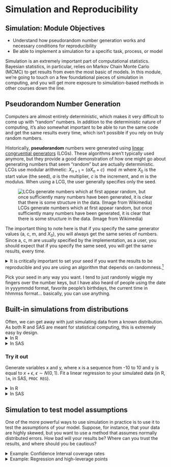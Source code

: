 # Simulation and Reproducibility {#simulation}

## Simulation: Module Objectives {-}

- Understand how pseudorandom number generation works and necessary conditions for reproducibility
- Be able to implement a simulation for a specific task, process, or model

Simulation is an extremely important part of computational statistics. Bayesian statistics, in particular, relies on Markov Chain Monte Carlo (MCMC) to get results from even the most basic of models. In this module, we're going to touch on a few foundational pieces of simulation in computing, and you will get more exposure to simulation-based methods in other courses down the line. 

## Pseudorandom Number Generation

Computers are almost entirely deterministic, which makes it very difficult to come up with "random" numbers. In addition to the deterministic nature of computing, it's also somewhat important to be able to run the same code and get the same results every time, which isn't possible if you rely on truly random numbers. 

Historically, **pseudorandom** numbers were generated using [linear congruential generators](https://en.wikipedia.org/wiki/Linear_congruential_generator) (LCGs). These algorithms aren't typically used anymore, but they provide a good demonstration of how one might go about generating numbers that seem "random" but are actually deterministic. LCGs use modular arithmetic: $X_{n+1} = (aX_n + c) \mod m$ where $X_0$ is the start value (the seed), $a$ is the multiplier, $c$ is the increment, and $m$ is the modulus. When using a LCG, the user generally specifies only the seed. 

![LCGs generate numbers which at first appear random, but once sufficiently many numbers have been generated, it is clear that there is some structure in the data. (Image from Wikimedia)](https://upload.wikimedia.org/wikipedia/commons/a/a3/Lcg_3d.gif)

The important thing to note here is that if you specify the same generator values (a, c, m, and $X_0$), you will always get the same series of numbers. Since a, c, m are usually specified by the implementation, as a user, you should expect that if you specify the same seed, you will get the same results, every time.

<details><summary>It is critically important to set your seed if you want the results to be reproducible and you are using an algorithm that depends on randomness.^[I once helped a friend fit a model for their masters thesis using Simulated Annealing (which relies on random seeds). We got brilliant results, but couldn't ever reproduce them, because I hadn't set the seed first and we never could figure out what the original seed was. Learn from my mistakes.]</summary> Once you set your seed, the remaining results will only be reproducible if you generate the same set of random numbers every time. 

```r
set.seed(342512)

# Get 10 numbers after the seed is set
sample(1:100, 10)

# Compute something else that depends on randomness
mean(rnorm(50))

# Get 10 more numbers
sample(1:100, 10)
```

Compare the results above to these results:

```r
set.seed(342512)

# Get 10 numbers after the seed is set
sample(1:100, 10)

# Compute something else that depends on randomness
mean(rnorm(30))

# Get 10 more numbers
sample(1:100, 10)
```

Notice how the results have changed? To make my documents more reproducible, I will sometimes set a new seed at the start of an important chunk, even if I've already set the seed earlier. This introduces certain "fixed points" where results won't change immediately after I've re-set the seed. This is particularly important when I'm generating bootstrap estimates, fitting models, or simulating data for graphics experiments.
</details>

Pick your seed in any way you want. I tend to just randomly wiggle my fingers over the number keys, but I have also heard of people using the date in yyyymmdd format, favorite people's birthdays, the current time in hhmmss format... basically, you can use anything. 

## Built-in simulations from distributions

Often, we can get away with just simulating data from a known distribution. As both R and SAS are meant for statistical computing, this is extremely easy by design. 
<details><summary>In R</summary>
You can see the various distribution options using `?Distributions`. In general, `dxxx` is the PDF/PMF, `pxxx` is the CDF, `qxxx` is the quantile function, and `rxxx` gives you random nubmers generated from the distribution. (`xxx`, obviously, is whatever distribution you're looking to use.)

```r
library(tibble)
library(dplyr)
library(tidyr)
library(ggplot2)
set.seed(109025879)

tibble(
  norm = rnorm(500),
  gamma = rgamma(500, shape = 3, scale = 1),
  exp = rexp(500, rate = 1), # R uses a exp(-ax) 
  t = rt(500, df = 5),
  chisq = rchisq(500, 5)
) %>%
  pivot_longer(1:5, names_to = "dist", values_to = "value") %>%
  ggplot(aes(x = value)) + geom_density() + facet_wrap(~dist, scales = "free", nrow = 1)
```
</details>
<details><summary>In SAS</summary>
You can see the [various distribution options](https://documentation.sas.com/?docsetId=lefunctionsref&docsetTarget=p0fpeei0opypg8n1b06qe4r040lv.htm&docsetVersion=9.4&locale=en) in the RAND documentation. 
```sashtml
%let N=500; /* size of sample */
  
DATA sample;
call streaminit(12532);
DO i = 1 to &N; /* &N is the value of the macro variable defined above */
  id = i;
  norm = rand("Normal", 0, 1);
  gamma = rand("Gamma", 3, 1);
  exp = rand("Exponential", 1); /* SAS uses 1/a exp(-x/a) */
  t = rand("T", 5);
  chisq = rand("Chisq", 5);
  OUTPUT;
END;
RUN;

PROC TRANSPOSE data=sample out=longsample
  (rename=(COL1 = value)) /* rename output variable ('values_to') */
  NAME = dist /* where the column names go ('names_to') */
;
  BY id;
  VAR norm gamma exp t chisq;
RUN;

PROC SGPANEL data=longsample;
PANELBY dist / COLUMNS = 5 UNISCALE = ROW NOVARNAME;
  DENSITY value / TYPE = KERNEL;
RUN;
```
</details>

### Try it out {- .tryitout}
Generate variables x and y, where x is a sequence from -10 to 10 and y is equal to $x + \epsilon$, $\epsilon \sim N(0, 1)$. Fit a linear regression to your simulated data (in R, `lm`, in SAS, `PROC REG`).

<details><summary>In R</summary>
```r
set.seed(20572983)
data <- tibble(x = seq(-10, 10, .1), 
               y = x + rnorm(length(x)))
regression <- lm(y ~ x, data = data)
summary(regression)
```
</details>
<details><summary>In SAS</summary>
```sashtml
DATA tmp;
call streaminit(20572983);
DO i = -10 to 10 by .1;
  x = i;
  y = x + rand("Normal");
  OUTPUT;
END;
RUN;

PROC REG data = tmp;
MODEL y = x;
RUN;
```
</details>


## Simulation to test model assumptions

One of the more powerful ways to use simulation in practice is to use it to test the assumptions of your model. Suppose, for instance, that your data are highly skewed, but you want to use a method that assumes normally distributed errors. How bad will your results be? Where can you trust the results, and where should you be cautious?

<details><summary>Example: Confidence Interval coverage rates</summary>
Suppose, for instance, that we have a lognormal distribution (highly skewed) and we want to compute a 95% confidence interval for the mean of our data. 
```r
set.seed(40295023)

sim <- tibble(
  id = rep(1:100, each = 25), # generate 100 samples of 25 points each
  ln_x = rnorm(25*100), # generate the normal deviates
  x = exp(ln_x), # transform into lognormal deviates
) %>%
  # this creates a 100-row data frame, with one row for each id. 
  # the columns x, ln_x are stored in the data list-column as a tibble.
  nest(data = c(x, ln_x))
  
head(sim)
sim$data[[1]]
```

```r
options(digits = 3)
```
You want to assess the coverage probability of a confidence interval computed under two different modeling scenarios: 

1. Working with the log-transformed values, ln(x), and then transform the computed interval back
2. Working with the raw values, x, compute an interval assuming the data are symmetric, essentially treating the lognormal distribution as if it were normal.

Under scenario 1, our theoretical interval should be exp((-1.96/5, 1.96/5)) (because $\mu$ is 0, and $\sigma$ is 1, so $SE(\overline x) = 1/\sqrt{25} = 1/5$). $(`r exp(-1.96/5)`,`r exp(1.96/5)`)$

Under scenario 2, the expected value of the lognormal distribution is $\exp(1/2) = `r exp(.5)`$, the variance is $(\exp(1) - 1)(\exp(1)) = `r (exp(1) - 1)*exp(1)`$ and our theoretical interval should be $(`r exp(.5) - 1.96*sqrt((exp(1) - 1)*exp(1))/5`, `r exp(.5) + 1.96*sqrt((exp(1) - 1)*exp(1))/5`)$. Note that this interval contains 0, which is implausible for lognormally distributed data. 

Note that our expected values are different under scenario 1 and scenario 2: in scenario 1 we are computing an interval for $\mu$, in scenario 2, we are computing an interval for the population mean, which is $\exp(\mu + .5\sigma^2)$. Both are valid quantities we might be interested in, but they do not mean the same thing. 

::: note
Note that the `purrr::map` notation specifies that we're using the `map` function from the `purrr` package. When functions are named generically, and there may be more than one package with a function name, it is often more readable to specify the package name along with the function.

`purrr::map` takes an argument and for each "group" calls the compute_interval function, storing the results in `res`. So each row in `res` is a 1x2 tibble with columns lb and ub.

This pattern is very useful in all sorts of applications. I wish we had time to cover purrr explicitly, but I at least want to expose you to how clean it makes your code.
:::

```r
compute_interval <- function(x) {
  s1 <- exp(mean(log(x)) + c(-1, 1) * qnorm(.975) * sd(log(x))/sqrt(length(x)))
  s2 <- mean(x) + c(-1, 1) * qnorm(.975) * sd(x)/sqrt(length(x))
  tibble(scenario = c("scenario_1", "scenario_2"),
         mean = c(1, exp(1/2)),
         lb = c(s1[1], s2[1]), ub = c(s1[2], s2[2]),
         in_interval = (lb < mean) & (ub > mean))
}


sim_long <- sim %>%
  # This line takes each data entry and computes an interval for x.
  # .$x is code for take the argument you passed in to map and get the x column
  mutate(res = purrr::map(data, ~compute_interval(.$x))) %>%
  # this "frees" res and we end up with two columns: lb and ub, for each scenario
  unnest(res)
  

ci_df <- tibble(scenario = c("scenario_1", "scenario_2"),
                mu = c(1, exp(1/2)),
                lb = c(exp(-1.96/5), exp(.5) - 1.96*sqrt((exp(1) - 1)*exp(1))/5),
                ub = c(exp(1.96/5), exp(.5) + 1.96*sqrt((exp(1) - 1)*exp(1))/5))


ggplot() + 
  geom_rect(aes(xmin = lb, xmax = ub, ymin = -Inf, ymax = Inf), 
            data = ci_df,
            fill = "grey", alpha = .5, color = NA) + 
  geom_vline(aes(xintercept = mu), data = ci_df) + 
  geom_segment(aes(x = lb, xend = ub, y = id, yend = id, color = in_interval),
               data = sim_long) + 
  scale_color_manual(values = c("red", "black")) + 
  theme_bw() + 
  facet_wrap(~scenario)
```

From this, we can see that working with the log-transformed, normally distributed results has better coverage probability than working with the raw data and computing the population mean: the estimates in the latter procedure have lower coverage probability, and many of the intervals are much wider than necessary; in some cases, the interval actually lies outside of the domain. 
</details>

<details><summary>Example: Regression and high-leverage points</summary>
What happens if we have one high-leverage point (e.g. a point which is an outlier in both x and y)? How pathological do our regression coefficient estimates get?

The challenging part here is to design a data generating mechanism.
```r
gen_data <- function(n = 30, o = 1, error_sd = 2) {
  # generate the main part of the regression data
  data <- tibble(x = rnorm(n = n - o, mean = seq(-10, 10, length.out = n - o), sd = .1),
                 y = x + rnorm(length(x), mean = 0, sd = error_sd))
  # generate the outlier - make it at ~(-10, 5)
  outdata <- tibble(x = rnorm(o, -10), y = rnorm(o, 5, error_sd))
  bind_rows(data, outdata)
}

sim_data <- tibble(
  id = 1:300,
  o = rep(0:2, each = 100),
  # call gen_data for each row in sim_data, but don't really use id as a parameter.
  data = purrr::map(o, ~gen_data(o = .)) 
)

head(sim_data)

# plot a few datasets just to check they look like we expect:
sim_data %>%
  filter(id %% 100 < 3) %>%
  unnest(data) %>%
  ggplot(aes(x = x, y = y)) + 
  geom_point() + 
  facet_grid(id %% 100 ~ o )


library(broom) # the broom package cleans up model objects to tidy form

sim_data <- sim_data %>%
  # fit linear regression
  mutate(model = purrr::map(data, ~lm(y ~ x, data = .)))  %>%
  mutate(tidy_model = purrr::map(model, tidy))

# Get the coefficients out
tidy_coefs <- select(sim_data, id, o, tidy_model) %>%
  unnest(tidy_model) %>%
  mutate(group = case_when(o == 0 ~ "No HLPs",
                           o == 1 ~ "1 HLP",
                           o == 2 ~ "2 HLPs") %>%
           factor(levels = c("No HLPs", "1 HLP", "2 HLPs")))

ggplot(tidy_coefs, aes(x = estimate, color = group)) + 
  facet_grid(term ~ .) + 
  geom_density()
```

Obviously, you should experiment with different methods of generating a high-leverage point (maybe use a different distribution?) but this generating mechanism is simple enough for our purposes and shows that the addition of high leverage points biases the true values (slope = 1, intercept = 0).
<details>

[Here is a similar example worked through in SAS with IML](https://blogs.sas.com/content/iml/2016/09/08/coverage-probability-confidence-intervals.html). Note the use of BY-group processing to analyze each group at once - this is very similar to the use of `purrr::map()` in the R code. 


### Try it out {- .tryitout}

Let's explore what happens to estimates when certain observations are censored. Suppose we have a poorly-designed digital thermometer which cannot detect temperatures above 102$^\circ F$; for these temperatures, the thermometer will record a value of 102.0. 

It is estimated that normal body temperature for dogs and cats is 101 to 102.5 degrees Fahrenheit, and values above 104 degrees F are indicative of illness. Given that you have this poorly calibrated thermometer, design a simulation which estimates the average temperature your thermometer would record for a sample of 100 dogs or cats, and determine the magnitude of the effect of the thermometer's censoring. 

<details><summary>Hint</summary>
If most pets have a normal body temperature between 101 and 102.5 degrees, can you use these bounds to determine appropriate parameters for a normal distribution? What if you assume that 101 and 102.5 are the 2SD bounds?
</details>

<details><summary>Solution</summary>
If 101 and 102.5 are the anchor points we have, let's assume that 95% of normal pet temperatures fall in that range. So our average temperature would be 101.75, and our standard deviation would be .75/2 = 0.375. 

We can simulate 1000 observations from $N(101.75, 0.375)$, create a new variable which truncates them at 102, and compute the mean of both variables to determine just how biased our results are.

```sashtml
DATA dogtemp;
  call streaminit(20572983);
  DO i = 1 to 1000;
    actual = rand("Normal", 101.75, 0.375);
    IF actual > 102 THEN read = 102;
    IF actual <= 102 THEN read = actual;
  OUTPUT;
END;
RUN;

PROC MEANS DATA = dogtemp;
  VAR actual read;
RUN;
```

```r
set.seed(204209527)
dogtemp <- tibble(
  actual = rnorm(1000, 101.75, 0.375),
  read = pmin(actual, 102)
) 
dogtemp %>%
  summarize_all(mean)

```
The effect of the thermometer's censoring in both cases is around 0.06 degrees F. 
</details>

## Monte Carlo methods

[Monte carlo methods](https://en.wikipedia.org/wiki/Monte_Carlo_method) are methods which rely on repeated random sampling in order to solve numerical problems. Often, the types of problems approached with MC methods are extremely difficult or impossible to solve analytically. 

In general, a MC problem involves these steps:

1. Define the input domain
2. Generate inputs randomly from an appropriate probability distribution
3. Perform a computation using those inputs
4. Aggregate the results. 

<details><summary>Let's try it out by using MC simulation to estimate the number of uniform (0,1) random variables needed for the sum to exceed 1. </summary>

More precisely, if $u_i \sim U(0,1)$, where \sum_{i=1}^k u_i > 1, what is the expected value of $k$?

1. In this simulation, our input domain is [0,1].
2. Our input is $u_i \sim U(0,1)$
3. We generate new $u_i$ until $\sum_{i=1}^k > 1$ and save the value of $k$
4. We average the result of $N$ such simulations.

```r
options(digits = 8)
```

```r
# It's easier to think through the code if we write it inefficiently first
sim_fcn <- function() {
  usum <- 0
  k <- 0
  # prevent infinite loops by monitoring the value of k as well
  while (usum < 1 & k < 15) {
    usum <- runif(1) + usum
    k <- k + 1
  }
  return(k)
}

set.seed(302497852)
res <- tibble(k = replicate(1000, sim_fcn(), simplify = T))

mean(res$k)
```
If we want to see whether the result converges to something, we can increase the number of trials we run:

```r
set.seed(20417023)

sim_res <- tibble(samp = replicate(250000, sim_fcn(), simplify = T)) 

sim_res <- sim_res %>%
  mutate(running_avg_est = cummean(samp),
         N = row_number())

ggplot(aes(x = N, y = running_avg_est), data = sim_res) + 
  geom_hline(yintercept = exp(1), color = "red") + 
  geom_line()
```

The expected number of uniform RV draws required to sum to 1 is $e$!

[Explanation of why this works](https://www.jstor.org/stable/2685243)
</details>

Monte Carlo methods are often used to approximate the value of integrals which do not have a closed-form (in particular, these integrals tend to pop up frequently in Bayesian methods). Suppose you want to integrate $$\int_0^1 e^{-x^3}dx$$. 

You could set up Riemann integration and evaluate the integral using a sum over $K$ points, but that approach only converges for smooth functions (and besides, that's boring calc 2 stuff, right?). 

Instead, let's observe that this is equivalent to $\int_0^1 e^{-x^3}\cdot 1 dx$, where $p(x) = 1$ for a uniform random variable. That is, this integral can be written as the expected value of the function over the interval $[0,1]$. What if we just generate a bunch of uniform(0,1) variables, evaluate the value of the function at that point, and average the result?

<details><summary>Implementation</summary>
```r
set.seed(20491720)
fn <- function(x) exp(-x^3)

sim_data <- tibble(x = runif(100000),
                   y = fn(x))
mean(sim_data$y)

```

```sashtml
DATA tmp;
CALL streaminit(20283492);
  DO i = 1 to 100000;
    x = RAND("Uniform", 0, 1);
    y = EXP(-x**3);
    OUTPUT;
  END;
RUN;

PROC MEANS data=tmp;
  VAR y;
RUN;

```

You can use the law of large numbers to prove that this approach will converge. 
[Example stolen from this set of lecture notes](http://faculty.washington.edu/yenchic/17Sp_403/Lec2_MonteCarlo.pdf)
</details>

### Try it out {- .tryitout}
Buffon's needle is a mathematical problem which can be boiled down to a simple physical simulation. Read [this science friday description of the problem](https://www.sciencefriday.com/articles/estimate-pi-by-dropping-sticks/) and develop a monte carlo simulation method which estimates $\pi$ using the Buffon's needle method. Your method should be a function which 

- allows the user to specify how many sticks are dropped
- plots the result of the physical simulation
- prints out a numerical estimate of pi.

<details><summary>Solution</summary>

Let's start out with horizontal lines at 0 and 1, and set our stick length to 1. We need to randomly generate a position (of one end of the stick) and an angle. Note that the position in $x$ doesn't actually make much of a difference (since what we care about is the $y$ coordinates), but we can draw a picture if we generate $x$ as well. 

```r
needle_sim <- function(sticks = 100) {
  df <- tibble(xstart = runif(sticks, 0, 10), 
         ystart = runif(sticks, 0, 1), 
         angle = runif(sticks, 0, 360),
         xend = xstart + cos(angle/180*pi), 
         yend = ystart + sin(angle/180*pi)
  ) %>%
    # We can see if a stick crosses a line if the floor() function of ystart is 
    # different than floor(yend). Note this only works for integer line values...
  mutate(crosses_line = floor(ystart) != floor(yend)) 
  
  
  gg <- ggplot() + 
  geom_hline(yintercept = c(0, 1)) + 
  geom_segment(aes(x = xstart, y = ystart, xend = xend, yend = yend,
                   color = crosses_line), data = df) + 
  coord_fixed()
  
  return(list(est = 2 * sticks/ sum(df$crosses_line), plot = gg))
}

needle_sim(10)

needle_sim(100)

needle_sim(1000)

needle_sim(10000)
```

[This blog post contains code for a SAS implementation](https://blogs.sas.com/content/iml/2012/01/04/simulation-of-buffons-needle-in-sas-2.html)
</details>

## References

- [Simulation](https://bookdown.org/rdpeng/rprogdatascience/simulation.html) (R programming for Data Science chapter)

- [Simulation](http://rstudio-pubs-static.s3.amazonaws.com/302783_75485bd9eb4646698f534a4833a026e5.html#_simulation_) - R Studio lesson

- [Simulation, focusing on statistical modeling](http://www.columbia.edu/~cjd11/charles_dimaggio/DIRE/resources/R/simRreg.pdf) (R)

- [Simulating Data with SAS](https://support.sas.com/content/dam/SAS/support/en/books/simulating-data-with-sas/65378_excerpt.pdf) (Excerpt)

- [Simulating a Drunkard's Walk in 2D in SAS](https://blogs.sas.com/content/iml/2015/08/12/2d-drunkards-walk.html)

- [Simulation from a triangle distribution (SAS)](https://blogs.sas.com/content/iml/2015/07/22/sim-triangular-distrib.html)

- [Simulating the Monty Hall problem (SAS)](https://blogs.sas.com/content/iml/2015/04/01/monty-hall.html)

- [When to use `purrr`](https://education.rstudio.com/blog/2020/07/teaching-the-tidyverse-in-2020-part-4-when-to-purrr/) (part of the 'teaching the tidyverse' series) - essentially, purrr is a great intro to functional programming, but there are other ways to solve iterative problems in R as well, and some of them are easier than purrr (but purrr is a general approach that is very powerful). 
